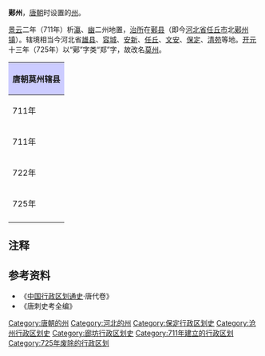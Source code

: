 '''鄚州'''，[[唐朝|唐朝]]时设置的[[州|州]]。

[[景云|景云]]二年（711年）析[[瀛州|瀛]]、[[幽州|幽]]二州地置，[[治所|治所]]在[[鄚县|鄚县]]（即今[[河北省|河北省]][[任丘市|任丘市]]北[[鄚州镇|鄚州镇]]）。辖境相当今河北省[[雄县|雄县]]、[[容城县|容城]]、[[安新县|安新]]、[[任丘市|任丘]]、[[文安县|文安]]、[[保定市|保定]]、[[清苑县|清苑]]等地。[[开元|开元]]十三年（725年）以“鄚”字类“郑”字，故改名[[莫州|莫州]]。

{| align=center class="wikitable" style="width:600px; text-align:center"
|-
!colspan="2" style="background:#ccccff"|'''唐朝莫州辖县'''
|-
|711年||[[鄚县|鄚县]]、[[文安县|文安县]]、[[任丘县|任丘县]]<ref>今[[河北省|河北省]][[任丘市|任丘市]]</ref>、[[唐兴县|唐兴县]]<ref>今河北省[[安新县|安新县]][[端村镇|端村镇]]关城村</ref>、[[清苑县|清苑县]]、[[归义县|归义县]]<ref>今河北省[[容城县|容城县]][[晾马台镇|晾马台镇]]</ref>
|-
|711年||[[鄚县|鄚县]]、[[文安县|文安县]]、[[任丘县|任丘县]]、[[唐兴县|唐兴县]]、[[清苑县|清苑县]]（[[归义县|归义县]]改属[[幽州|幽州]]）
|-
|722年||[[鄚县|鄚县]]、[[文安县|文安县]]、[[任丘县|任丘县]]、[[唐兴县|唐兴县]]、[[清苑县|清苑县]]（新设[[长丰县|长丰县]]<ref>今河北省任丘市[[长丰镇|长丰镇]]</ref>）
|-
|725年||[[鄚县|鄚县]]、[[长丰县|长丰县]]、[[文安县|文安县]]、[[任丘县|任丘县]]、[[唐兴县|唐兴县]]、[[清苑县|清苑县]]
|-
|}

== 注释 ==
{{reflist}}

== 参考资料 ==
*《[[中国行政区划通史|中国行政区划通史]]·唐代卷》
*《唐刺史考全编》
{{DEFAULTSORT:M}}
[[Category:唐朝的州|Category:唐朝的州]]
[[Category:河北的州|Category:河北的州]]
[[Category:保定行政区划史|Category:保定行政区划史]]
[[Category:沧州行政区划史|Category:沧州行政区划史]]
[[Category:廊坊行政区划史|Category:廊坊行政区划史]]
[[Category:711年建立的行政区划|Category:711年建立的行政区划]]
[[Category:725年废除的行政区划|Category:725年废除的行政区划]]